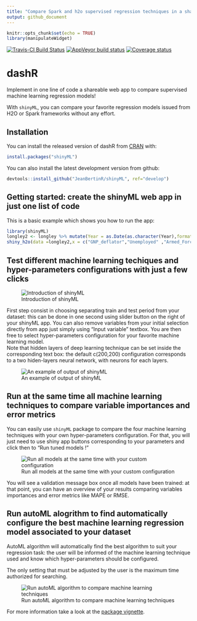 ```yaml
---
title: "Compare Spark and h2o supervised regression techniques in a shareable web app"
output: github_document
---
```



```r
knitr::opts_chunk$set(echo = TRUE)
library(manipulateWidget)
```

[![Travis-CI Build Status](https://travis-ci.org/JeanBertinR/shinyML.svg?branch=master)](https://travis-ci.org/JeanBertinR/shinyML)
[![AppVeyor build status](https://ci.appveyor.com/api/projects/status/github/JeanBertinR/shinyML?branch=master&svg=true)](https://ci.appveyor.com/project/JeanBertinR/shinyML)
[![Coverage status](https://codecov.io/gh/JeanBertinR/shinyML/branch/master/graph/badge.svg)](https://codecov.io/github/JeanBertinR/shinyML?branch=master)

# dashR

Implement in one line of code a shareable web app to compare supervised machine learning regression models! 

With `shinyML`, you can compare your favorite regression models issued from H2O or Spark frameworks without any effort. 



## Installation


You can install the released version of dashR from [CRAN](https://CRAN.R-project.org) with:

```r
install.packages("shinyML")
```

You can also install the latest development version from github:

```r
devtools::install_github("JeanBertinR/shinyML", ref="develop")
```

## Getting started: create the shinyML web app in just one list of code

This is a basic example which shows you how to run the app:

```r

library(shinyML)
longley2 <- longley %>% mutate(Year = as.Date(as.character(Year),format = "%Y"))
shiny_h2o(data =longley2,x = c("GNP_deflator","Unemployed" ,"Armed_Forces","Employed"),y = "GNP",date_column = "Year",share_app = TRUE,port = 3951)
```


## Test different machine learning techiques and hyper-parameters configurations with just a few clicks

![Introduction of shinyML](vignettes/shinyML.png)

First step consist in choosing separating train and test period from your dataset: this can be done in one second using slider button on the right of your shinyML app. 
You can also remove variables from your initial selection directly from app just simply using "Input variable" textbox. 
You are then free to select hyper-parameters configuration for your favorite machine learning model.  
Note that hidden layers of deep learning technique can be set inside the corresponding text box: the default c(200,200) configuration corresponds to a two hiden-layers neural network, with neurons for each layers. 

![An example of output of shinyML](vignettes/one_model.gif)


## Run at the same time all machine learning techniques to compare variable importances and error metrics 

You can easily use `shinyML` package to compare the four machine learning techniques with your own hyper-parameters configuration. 
For that, you will just need to use shiny app buttons corresponding to your parameters and click then to "Run tuned models !"

![Run all models at the same time with your custom configuration](vignettes/all_models.gif)


You will see a validation message box once all models have been trained: at that point, you can have an overview of your results comparing variables importances and error metrics like MAPE  or RMSE.

## Run autoML alogrithm to find automatically configure the best machine learning regression model associated to your dataset 

AutoML algorithm will automatically find the best algorithm to suit your regression task: the user will be informed of the machine learning technique used and know which hyper-parameters should be configured. 

The only setting that must be adjusted by the user is the maximum time authorized for searching. 


![Run autoML algorithm to compare machine learning techniques](vignettes/auto_ML.gif)




For more information take a look at the [package vignette](vignettes/vignettes.Rmd).


